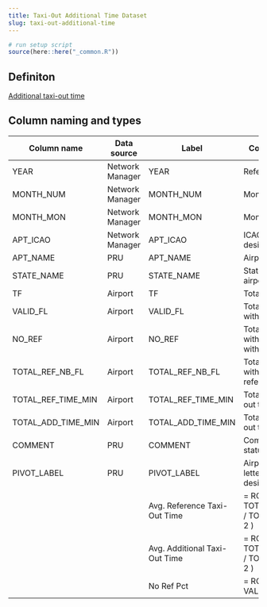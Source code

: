 ```yaml
---
title: Taxi-Out Additional Time Dataset
slug: taxi-out-additional-time
---
```

```r
# run setup script
source(here::here("_common.R"))
```

## Definiton

[Additional taxi-out time](/definition/additional-taxi-out-time/)

## Column naming and types

| Column name        | Data source     | Label                         | Column description                                                | Example          |
| ------------------ | --------------- | ----------------------------- | ----------------------------------------------------------------- | ---------------- |
| YEAR               | Network Manager | YEAR                          | Reference year                                                    | 2014             |
| MONTH_NUM          | Network Manager | MONTH_NUM                     | Month (numeric)                                                   | 1                |
| MONTH_MON          | Network Manager | MONTH_MON                     | Month (3-letter code)                                             | JAN              |
| APT_ICAO           | Network Manager | APT_ICAO                      | ICAO 4-letter airport designator                                  | EBBR             |
| APT_NAME           | PRU             | APT_NAME                      | Airport name                                                      | Brussels         |
| STATE_NAME         | PRU             | STATE_NAME                    | State in which the airport is located                             | Belgium          |
| TF                 | Airport         | TF                            | Total departure                                                   | 6472             |
| VALID_FL           | Airport         | VALID_FL                      | Total departure flight with valid data                            | 6328             |
| NO_REF             | Airport         | NO_REF                        | Total departure flight with valid data but without reference time | 264              |
| TOTAL_REF_NB_FL    | Airport         | TOTAL_REF_NB_FL               | Total departure flight with valid data and reference time         | 6064             |
| TOTAL_REF_TIME_MIN | Airport         | TOTAL_REF_TIME_MIN            | Total reference taxi-out time in minutes                          | 48,260.40        |
| TOTAL_ADD_TIME_MIN | Airport         | TOTAL_ADD_TIME_MIN            | Total additional taxi-out time in minutes                         | 1,718.60         |
| COMMENT            | PRU             | COMMENT                       | Comment on data status                                            | NO DATA RECEIVED |
| PIVOT_LABEL        | PRU             | PIVOT_LABEL                   | Airport name (ICAO 4-letter airport designator)                   | Brussels (EBBR)  |
|                    |                 | Avg. Reference Taxi-Out Time  | \= ROUND( TOTAL_REF_TIME_MIN / TOTAL_REF_NB_FL ; 2 )              |                  |
|                    |                 | Avg. Additional Taxi-Out Time | \= ROUND( TOTAL_ADD_TIME_MIN / TOTAL_REF_NB_FL ; 2 )              |                  |
|                    |                 | No Ref Pct                    | \= ROUND( NO_REF / VALID_FL ; 2 )                                 |                  |
